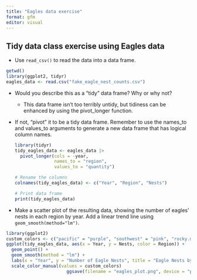 ```yaml
---
title: "Eagles data exercise"
format: gfm
editor: visual
---
```


## Tidy data class exercise using Eagles data

-   Use `read_csv()` to read the data into a data frame.

```r
getwd()
library(ggplot2, tidyr)
eagles_data <- read.csv("fake_eagle_nest_counts.csv")
```

-   Would you describe this as a "tidy" data frame? Why or why not?

    -   This data frame isn't too terribly untidy, but tidiness can be enhanced by using the pivot_longer function.

-   If not, "pivot" it to be a tidy data frame. Remember to use the names_to and values_to arguments to generate a new data frame that has logical column names.

    ```r
    library(tidyr)
    tidy_eagles_data <- eagles_data |>
      pivot_longer(cols = -year, 
                   names_to = "region", 
                   values_to = "quantity")

    # Rename the columns
    colnames(tidy_eagles_data) <- c("Year", "Region", "Nests")

    # Print data frame
    print(tidy_eagles_data)

    ```

-   Make a scatter plot of the resulting data, showing the number of eagles' nests in each region by year. Add a linear trend line using `geom_smooth(method="lm")`. 

```r
library(ggplot2)
custom_colors <- c("pacific" = "purple", "southwest" = "pink", "rocky.mtn" = "magenta")
ggplot(tidy_eagles_data, aes(x = Year, y = Nests, color = Region)) +
  geom_point() +
  geom_smooth(method = "lm") +
  labs(x = "Year", y = "Number of Eagle Nests", title = "Eagle Nests by Region Over Time") + 
  scale_color_manual(values = custom_colors)
                       ggsave(filename = "eagles_plot.png", device = "png")
```
